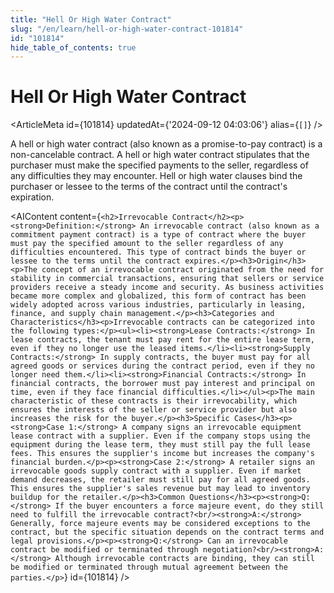 ```yaml
---
title: "Hell Or High Water Contract"
slug: "/en/learn/hell-or-high-water-contract-101814"
id: "101814"
hide_table_of_contents: true
---
```



# Hell Or High Water Contract

<ArticleMeta id={101814} updatedAt={'2024-09-12 04:03:06'} alias={`[]`} />
<div className='border-solid border-b border-t-0 my-4 border-[var(--ifm-color-gray-300)]' />

A hell or high water contract (also known as a promise-to-pay contract) is a non-cancelable contract. A hell or high water contract stipulates that the purchaser must make the specified payments to the seller, regardless of any difficulties they may encounter. Hell or high water clauses bind the purchaser or lessee to the terms of the contract until the contract's expiration.

<AIContent content={`<h2>Irrevocable Contract</h2><p><strong>Definition:</strong> An irrevocable contract (also known as a commitment payment contract) is a type of contract where the buyer must pay the specified amount to the seller regardless of any difficulties encountered. This type of contract binds the buyer or lessee to the terms until the contract expires.</p><h3>Origin</h3><p>The concept of an irrevocable contract originated from the need for stability in commercial transactions, ensuring that sellers or service providers receive a steady income and security. As business activities became more complex and globalized, this form of contract has been widely adopted across various industries, particularly in leasing, finance, and supply chain management.</p><h3>Categories and Characteristics</h3><p>Irrevocable contracts can be categorized into the following types:</p><ul><li><strong>Lease Contracts:</strong> In lease contracts, the tenant must pay rent for the entire lease term, even if they no longer use the leased items.</li><li><strong>Supply Contracts:</strong> In supply contracts, the buyer must pay for all agreed goods or services during the contract period, even if they no longer need them.</li><li><strong>Financial Contracts:</strong> In financial contracts, the borrower must pay interest and principal on time, even if they face financial difficulties.</li></ul><p>The main characteristic of these contracts is their irrevocability, which ensures the interests of the seller or service provider but also increases the risk for the buyer.</p><h3>Specific Cases</h3><p><strong>Case 1:</strong> A company signs an irrevocable equipment lease contract with a supplier. Even if the company stops using the equipment during the lease term, they must still pay the full lease fees. This ensures the supplier's income but increases the company's financial burden.</p><p><strong>Case 2:</strong> A retailer signs an irrevocable goods supply contract with a supplier. Even if market demand decreases, the retailer must still pay for all agreed goods. This ensures the supplier's sales revenue but may lead to inventory buildup for the retailer.</p><h3>Common Questions</h3><p><strong>Q:</strong> If the buyer encounters a force majeure event, do they still need to fulfill the irrevocable contract?<br/><strong>A:</strong> Generally, force majeure events may be considered exceptions to the contract, but the specific situation depends on the contract terms and legal provisions.</p><p><strong>Q:</strong> Can an irrevocable contract be modified or terminated through negotiation?<br/><strong>A:</strong> Although irrevocable contracts are binding, they can still be modified or terminated through mutual agreement between the parties.</p>`} id={101814} />
